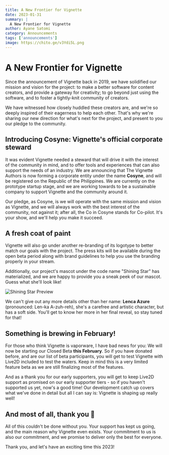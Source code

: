 ```yaml
---
title: A New Frontier for Vignette
date: 2023-01-31
summary: |
  A New Frontier for Vignette
author: Ayane Satomi
category: Announcements
tags: ['announcements']
image: https://chito.ge/v3Ydi5L.png
---
```


# A New Frontier for Vignette

Since the announcement of Vignette back in 2019, we have solidified our mission and vision for the project: to make a better software for content creators, and provide a gateway for creativity; to go beyond just using the software, and to foster a tightly-knit community of creators. 

We have witnessed how closely huddled these creators are, and we're so deeply inspired of their eagerness to help each other. That's why we're sharing our new direction for what's next for the project, and present to you our pledge to the community.


## Introducing Cosyne: Vignette's official corporate steward

It was evident Vignette needed a steward that will drive it with the interest of the community in mind, and to offer tools and experiences that can also support the needs of an industry. We are announcing that The Vignette Authors is now forming a corporate entity under the name **Cosyne**, and will be registered on the Republic of the Philippines. We are currently on the prototype startup stage, and we are working towards to be a sustainable company to support Vignette and the community around it.

Our pledge, as Cosyne, is we will operate with the same mission and vision as Vignette, and we will always work with the best interest of the community, not against it; after all, the Co in Cosyne stands for Co-pilot. It's your show, and we'll help you make it succeed.

## A fresh coat of paint

Vignette will also go under another re-branding of its logotype to better match our goals with the project. The press kits will be available during the open beta period along with brand guidelines to help you use the branding properly in your stream.

Additionally, our project's mascot under the code name "Shining Star" has materialized, and we are happy to provide you a sneak peek of our mascot. Guess what she'll look like!

![Shining Star Preview](https://cdn.discordapp.com/attachments/1040247756020797470/1069404056201736212/Lenca_Azure.png "Mascot Preview")

We can't give out any more details other than her name: **Lenca Azure** (pronounced: Len-ka A-zuh-reh), she's a carefree and artistic character, but has a soft side. You'll get to know her more in her final reveal, so stay tuned for that!

## Something is brewing in February!

For those who think Vignette is vaporware, I have bad news for you: We will now be starting our Closed Beta **this February**. So if you have donated before, and are our list of beta participants, you will get to test Vignette with Live2D included to test the waters. Keep in mind this is a very limited feature beta as we are still finalizing most of the features.

And as a thank you for our early supporters, you will get to keep Live2D support as promised on our early supporter tiers - so if you haven't supported us yet, now's a good time! Our development catch up covers what we've done in detail but all I can say is: Vignette is shaping up really well!

## And most of all, thank you :sparkling_heart: 

All of this couldn't be done without you. Your support has kept us going, and the main reason why Vignette even exists. Your commitment to us is also our commitment, and we promise to deliver only the best for everyone.

Thank you, and let's have an exciting time this 2023!

